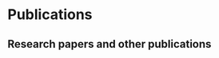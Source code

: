 # Publications
## Research papers and other publications
<!-- Incluir información sobre publicaciones indexadas y de otro tipo -->